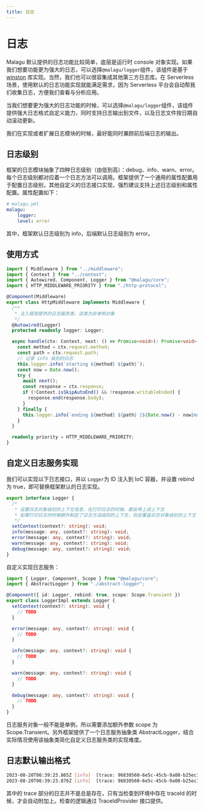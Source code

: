 ```yaml
---
title: 日志
---
```


# 日志

Malagu 默认提供的日志功能比较简单，底层是运行时 console 对象实现。如果我们想要功能更为强大的日志，可以选择`@malagu/logger`组件，该组件是基于 [winston](https://www.npmjs.com/package/winston) 库实现。当然，我们也可以很容集成其他第三方日志库。在 Serverless 场景，使用默认的日志功能实现就能满足需求，因为 Serverless 平台会自动帮我们收集日志，方便我们查看与分析应用。

当我们想要更为强大的日志功能的时候，可以选择`@malagu/logger`组件，该组件提供强大日志格式自定义能力，同时支持日志输出到文件，以及日志文件按日期自动滚动更新。

我们在实现或者扩展日志模块的时候，最好能同时兼顾前后端日志的输出。

## 日志级别

框架的日志模块抽象了四种日志级别（由低到高）：debug、info、warn、error。每个日志级别都对应着一个日志方法可以调用。框架提供了一个通用的属性配置用于配置日志级别，其他自定义的日志接口实现，强烈建议支持上述日志级别和属性配置。属性配置如下：

```yml
# malagu.yml
malagu:
	logger:
  	level: error
```

其中，框架默认日志级别为 info，后端默认日志级别为 error。

## 使用方式

```typescript
import { Middleware } from "../middleware";
import { Context } from "../context";
import { Autowired, Component, Logger } from "@malagu/core";
import { HTTP_MIDDLEWARE_PRIORITY } from "./http-protocol";

@Component(Middleware)
export class HttpMiddleware implements Middleware {
  /**
   * 注入框架提供的日志服务类，该类为非单例对象
   */
  @Autowired(Logger)
  protected readonly logger: Logger;

  async handle(ctx: Context, next: () => Promise<void>): Promise<void> {
    const method = ctx.request.method;
    const path = ctx.request.path;
    // 记录 info 级别的日志
    this.logger.info(`starting ${method} ${path}`);
    const now = Date.now();
    try {
      await next();
      const response = ctx.response;
      if (!Context.isSkipAutoEnd() && !response.writableEnded) {
        response.end(response.body);
      }
    } finally {
      this.logger.info(`ending ${method} ${path} [${Date.now() - now}ms]`);
    }
  }

  readonly priority = HTTP_MIDDLEWARE_PRIORITY;
}
```

## 自定义日志服务实现

我们可以实现以下日志接口，并以 `Logger`为 ID 注入到 IoC 容器，并设置 rebind 为 true，即可替换框架默认的日志实现。

```typescript
export interface Logger {
  /*
   * 设置日志对象级别的上下文信息，在打印日志的时候，都会带上该上下文
   * 如果打印日志的时候额外制定了日志方法级别的上下文，则会覆盖日志对象级别的上下文
   */
  setContext(context?: string): void;
  info(message: any, context?: string): void;
  error(message: any, context?: string): void;
  warn(message: any, context?: string): void;
  debug(message: any, context?: string): void;
}
```

自定义实现日志服务：

```typescript
import { Logger, Component, Scope } from "@malagu/core";
import { AbstractLogger } from "./abstract-logger";

@Component({ id: Logger, rebind: true, scope: Scope.Transient })
export class LoggerImpl extends Logger {
  setContext(context?: string): void {
    // TODO
  }

  error(message: any, context?: string): void {
    // TODO
  }

  info(message: any, context?: string): void {
    // TODO
  }

  warn(message: any, context?: string): void {
    // TODO
  }

  debug(message: any, context?: string): void {
    // TODO
  }
}
```

日志服务对象一般不能是单例，所以需要添加额外参数 scope 为 Scope.Transient。另外框架提供了一个日志服务抽象类 AbstractLogger，结合实际情况使用该抽象类简化自定义日志服务类的实现难度。

## 日志默认输出格式

```bash
2023-08-20T06:39:23.865Z [info]  [trace: 96830560-6e5c-45cb-9a08-b25ec16b1ca4] starting GET /
2023-08-20T06:39:23.876Z [info]  [trace: 96830560-6e5c-45cb-9a08-b25ec16b1ca4] ending GET / [10ms]
```

其中的 trace 部分的日志并不是总是存在，只有当检查到环境中存在 traceId 的时候，才会自动附加上。检查的逻辑通过 TraceIdProvider 接口提供。
